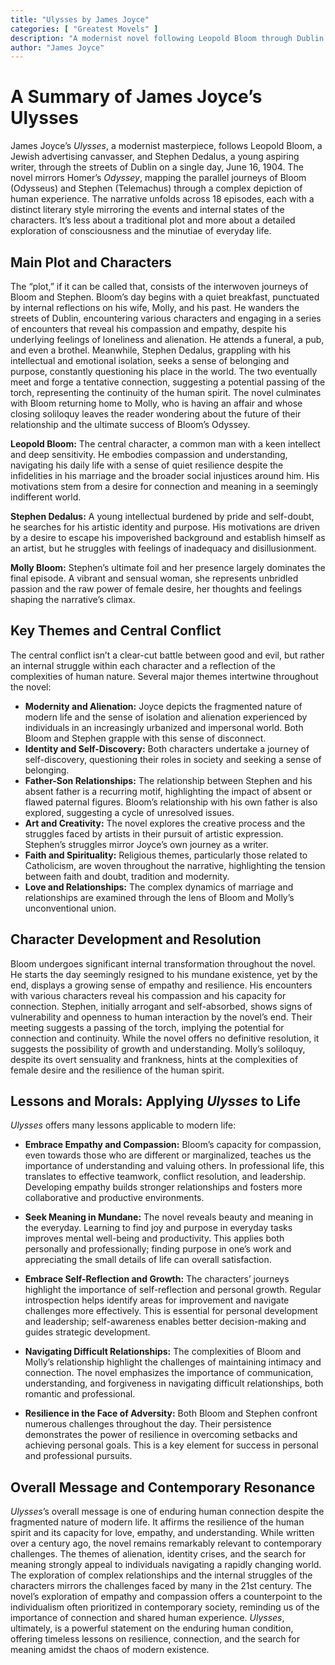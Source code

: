 ```yaml
---
title: "Ulysses by James Joyce"
categories: [ "Greatest Movels" ]
description: "A modernist novel following Leopold Bloom through Dublin on June 16, 1904, paralleling Homer's Odyssey in structure and themes."
author: "James Joyce"
---
```

# A Summary of James Joyce's Ulysses

James Joyce's *Ulysses*, a modernist masterpiece, follows Leopold Bloom, a Jewish advertising canvasser, and Stephen Dedalus, a young aspiring writer, through the streets of Dublin on a single day, June 16, 1904.  The novel mirrors Homer's *Odyssey*, mapping the parallel journeys of Bloom (Odysseus) and Stephen (Telemachus) through a complex depiction of human experience.  The narrative unfolds across 18 episodes, each with a distinct literary style mirroring the events and internal states of the characters.  It's less about a traditional plot and more about a detailed exploration of consciousness and the minutiae of everyday life.


## Main Plot and Characters

The "plot," if it can be called that, consists of the interwoven journeys of Bloom and Stephen. Bloom's day begins with a quiet breakfast, punctuated by internal reflections on his wife, Molly, and his past. He wanders the streets of Dublin, encountering various characters and engaging in a series of encounters that reveal his compassion and empathy, despite his underlying feelings of loneliness and alienation. He attends a funeral, a pub, and even a brothel.  Meanwhile, Stephen Dedalus, grappling with his intellectual and emotional isolation, seeks a sense of belonging and purpose, constantly questioning his place in the world.  The two eventually meet and forge a tentative connection, suggesting a potential passing of the torch, representing the continuity of the human spirit. The novel culminates with Bloom returning home to Molly, who is having an affair and whose closing soliloquy leaves the reader wondering about the future of their relationship and the ultimate success of Bloom's Odyssey.

**Leopold Bloom:** The central character, a common man with a keen intellect and deep sensitivity. He embodies compassion and understanding, navigating his daily life with a sense of quiet resilience despite the infidelities in his marriage and the broader social injustices around him. His motivations stem from a desire for connection and meaning in a seemingly indifferent world.

**Stephen Dedalus:** A young intellectual burdened by pride and self-doubt, he searches for his artistic identity and purpose. His motivations are driven by a desire to escape his impoverished background and establish himself as an artist, but he struggles with feelings of inadequacy and disillusionment.

**Molly Bloom:** Stephen's ultimate foil and her presence largely dominates the final episode.  A vibrant and sensual woman, she represents unbridled passion and the raw power of female desire, her thoughts and feelings shaping the narrative's climax.


## Key Themes and Central Conflict

The central conflict isn't a clear-cut battle between good and evil, but rather an internal struggle within each character and a reflection of the complexities of human nature. Several major themes intertwine throughout the novel:

* **Modernity and Alienation:** Joyce depicts the fragmented nature of modern life and the sense of isolation and alienation experienced by individuals in an increasingly urbanized and impersonal world.  Both Bloom and Stephen grapple with this sense of disconnect.
* **Identity and Self-Discovery:** Both characters undertake a journey of self-discovery, questioning their roles in society and seeking a sense of belonging.
* **Father-Son Relationships:** The relationship between Stephen and his absent father is a recurring motif, highlighting the impact of absent or flawed paternal figures. Bloom's relationship with his own father is also explored, suggesting a cycle of unresolved issues.
* **Art and Creativity:** The novel explores the creative process and the struggles faced by artists in their pursuit of artistic expression.  Stephen's struggles mirror Joyce's own journey as a writer.
* **Faith and Spirituality:**  Religious themes, particularly those related to Catholicism, are woven throughout the narrative, highlighting the tension between faith and doubt, tradition and modernity.
* **Love and Relationships:** The complex dynamics of marriage and relationships are examined through the lens of Bloom and Molly's unconventional union.

## Character Development and Resolution

Bloom undergoes significant internal transformation throughout the novel. He starts the day seemingly resigned to his mundane existence, yet by the end, displays a growing sense of empathy and resilience. His encounters with various characters reveal his compassion and his capacity for connection. Stephen, initially arrogant and self-absorbed, shows signs of vulnerability and openness to human interaction by the novel's end. Their meeting suggests a passing of the torch, implying the potential for connection and continuity. While the novel offers no definitive resolution, it suggests the possibility of growth and understanding. Molly's soliloquy, despite its overt sensuality and frankness, hints at the complexities of female desire and the resilience of the human spirit.


## Lessons and Morals: Applying *Ulysses* to Life

*Ulysses* offers many lessons applicable to modern life:

* **Embrace Empathy and Compassion:** Bloom's capacity for compassion, even towards those who are different or marginalized, teaches us the importance of understanding and valuing others. In professional life, this translates to effective teamwork, conflict resolution, and leadership.  Developing empathy builds stronger relationships and fosters more collaborative and productive environments.

* **Seek Meaning in Mundane:** The novel reveals beauty and meaning in the everyday. Learning to find joy and purpose in everyday tasks improves mental well-being and productivity. This applies both personally and professionally; finding purpose in one’s work and appreciating the small details of life can overall satisfaction.

* **Embrace Self-Reflection and Growth:** The characters' journeys highlight the importance of self-reflection and personal growth. Regular introspection helps identify areas for improvement and navigate challenges more effectively. This is essential for personal development and leadership; self-awareness enables better decision-making and guides strategic development.

* **Navigating Difficult Relationships:** The complexities of Bloom and Molly’s relationship highlight the challenges of maintaining intimacy and connection. The novel emphasizes the importance of communication, understanding, and forgiveness in navigating difficult relationships, both romantic and professional.

* **Resilience in the Face of Adversity:** Both Bloom and Stephen confront numerous challenges throughout the day.  Their persistence demonstrates the power of resilience in overcoming setbacks and achieving personal goals. This is a key element for success in personal and professional pursuits.


## Overall Message and Contemporary Resonance

*Ulysses*'s overall message is one of enduring human connection despite the fragmented nature of modern life. It affirms the resilience of the human spirit and its capacity for love, empathy, and understanding. While written over a century ago, the novel remains remarkably relevant to contemporary challenges. The themes of alienation, identity crises, and the search for meaning strongly appeal to individuals navigating a rapidly changing world. The exploration of complex relationships and the internal struggles of the characters mirrors the challenges faced by many in the 21st century. The novel's exploration of empathy and compassion offers a counterpoint to the individualism often prioritized in contemporary society, reminding us of the importance of connection and shared human experience.  *Ulysses*, ultimately, is a powerful statement on the enduring human condition, offering timeless lessons on resilience, connection, and the search for meaning amidst the chaos of modern existence.

